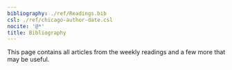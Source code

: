 ```yaml
---
bibliography: ./ref/Readings.bib
csl: ./ref/chicago-author-date.csl
nocite: '@*'
title: Bibliography
---
```


This page contains all articles from the weekly readings and a few more that may be useful.

::: {#refs}
:::
